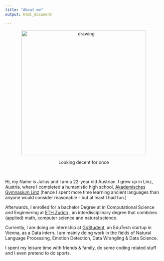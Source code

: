 ```yaml
---
title: "About me"
output: html_document

---
```


<center>  <img src="files/Julius_Gruber-14 2-modified.png" alt="drawing" width="400"/>
<br>
<p> Looking decent for once </p> </center>
\


Hi, my Name is Julius and I am a 22-year old Austrian. I grew up in Linz, Austria, where I completed a humanistic high school, [Akademisches Gymnasium Linz](https://akadgymlinz.at) (hence I spent more time learning ancient languages than anyone would consider reasonable -  but at least I had fun.)

Afterwards, I enrolled for a  bachelor Degree at in Computational Science and Engineering at [ETH Zurich]( https://ethz.ch/en.html) , an interdisciplinary degree that combines (applied) math, computer science and natural science.  

Currently, I am doing an internship at [GoStudent](https://www.gostudent.org/en), an EduTech startup in Vienna, as a Data intern. I am mainly doing work in the fields of Natural Language Processing, Emotion Detection, Data Wrangling & Data Science. 

I spent my leisure time with friends & family, do some coding related stuff and I even pretend to do sports.




